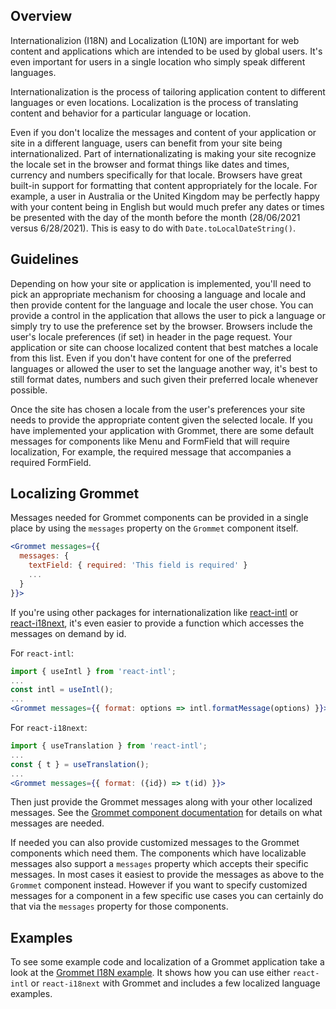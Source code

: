 
## Overview

Internationalizion (I18N) and Localization (L10N) are important for web content
and applications which are intended to be used by global users. It's even important
for users in a single location who simply speak different languages.

Internationalization is the process of tailoring application
content to different languages or even locations. Localization is the process of
translating content and behavior for a particular language or location.

Even if you don't localize the messages and content of your application or site in a
different language, users can benefit from your site being internationalized. Part
of internationalizating is making your site recognize the locale set in the browser
and format things like dates and times, currency and numbers specifically
for that locale. Browsers have great built-in support for formatting that content
appropriately for the locale. For example, a user in Australia or the United Kingdom
may be perfectly happy with your content being in English but would much prefer any
dates or times be presented with the day of the month before the month
(28/06/2021 versus 6/28/2021). This is easy to do with `Date.toLocalDateString()`.

## Guidelines

Depending on how your site or application is implemented, you'll need to pick
an appropriate mechanism for choosing a language and locale and then provide
content for the language and locale the user chose. You can provide a control in
the application that allows the user to pick
a language or simply try to use the preference set by the browser. Browsers include
the user's locale preferences (if set) in header in the page request. Your
application or site can choose localized content that best matches a locale from
this list. Even if you don't have content for one of the preferred languages or
allowed the user to set the language another way, it's best to still format
dates, numbers and such given their preferred locale whenever possible.

Once the site has chosen a locale from the user's preferences your site needs to
provide the appropriate content given the selected locale. If you have implemented
your application with Grommet, there are some default messages for components like
Menu and FormField that will require localization, For example, the required message
that accompanies a required FormField.


## Localizing Grommet

Messages needed for Grommet components can be provided in a single place by using the
`messages` property on the `Grommet` component itself.
```jsx
<Grommet messages={{
  messages: {
    textField: { required: 'This field is required' }
    ...
  }
}}>
```

If you're using other packages for internationalization like
[react-intl](https://www.npmjs.com/package/react-intl)
or [react-i18next](https://www.npmjs.com/package/react-i18next),
it's even easier to provide a function which accesses the messages on demand by id.

For `react-intl`:
```jsx
import { useIntl } from 'react-intl';
...
const intl = useIntl();
...
<Grommet messages={{ format: options => intl.formatMessage(options) }}>
```

For `react-i18next`:
```jsx
import { useTranslation } from 'react-intl';
...
const { t } = useTranslation();
...
<Grommet messages={{ format: ({id}) => t(id) }}>
```

Then just provide the Grommet messages along with your other localized messages.
See the [Grommet component documentation](https://v2.grommet.io/grommet)
for details on what messages are needed.

If needed you can also provide customized messages to the Grommet components
which need them. The components which have localizable messages also support
a `messages` property which accepts their specific messages. In most cases it
easiest to provide the messages as above to the `Grommet` component instead.
However if you want to specify customized messages for a component in a few
specific use cases you can certainly do that via the `messages` property
for those components.

## Examples

To see some example code and localization of a Grommet application take a look
at the [Grommet I18N example](https://github.com/grommet/grommet-i18n). It shows
how you can use either `react-intl` or `react-i18next` with Grommet and includes
a few localized language examples.



